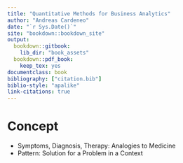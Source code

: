 ```yaml
--- 
title: "Quantitative Methods for Business Analytics"
author: "Andreas Cardeneo"
date: "`r Sys.Date()`"
site: "bookdown::bookdown_site"
output:
  bookdown::gitbook:
    lib_dir: "book_assets"
  bookdown::pdf_book:
    keep_tex: yes
documentclass: book
bibliography: ["citation.bib"]
biblio-style: "apalike"
link-citations: true
---
```


# Concept

* Symptoms, Diagnosis, Therapy: Analogies to Medicine
* Pattern: Solution for a Problem in a Context



      
